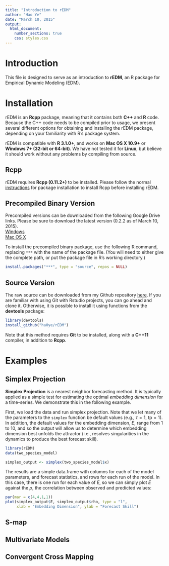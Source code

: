 ```yaml
---
title: "Introduction to rEDM"
author: "Hao Ye"
date: "March 10, 2015"
output:
  html_document: 
    number_sections: true
    css: styles.css
---
```


# Introduction
This file is designed to serve as an introduction to **rEDM**, an R package for Empirical Dynamic Modeling (EDM).


# Installation
rEDM is an **Rcpp** package, meaning that it contains both **C++** and **R** code. Because the C++ code needs to be compiled prior to usage, we present several different options for obtaining and installing the rEDM package, depending on your familiarity with R's package system.  

rEDM is compatible with **R 3.1.0+**, and works on **Mac OS X 10.9+** or **Windows 7+ (32-bit or 64-bit)**. We have not tested it for **Linux**, but believe it should work without any problems by compiling from source.  

## Rcpp
rEDM requires **Rcpp (0.11.2+)** to be installed. Please follow the normal [instructions](http://www.cookbook-r.com/Basics/Installing_and_using_packages/) for package installation to install Rcpp before installing rEDM.  

## Precompiled Binary Version
Precompiled versions can be downloaded from the following Google Drive links. Please be sure to download the latest version (0.2.2 as of March 10, 2015).  
[Windows](https://drive.google.com/folderview?id=0B10pWFVNQ65gfmUxaWZhWlN0di1IR3ZnTU8yX3l2TnlQV29GUEE0RU5JclZkZG9fWlA0em8&usp=sharing)  
[Mac OS X](https://drive.google.com/folderview?id=0B10pWFVNQ65gbVc5S0Y3MXZCc28&usp=sharing)  

To install the precompiled binary package, use the following R command, replacing `***` with the name of the package file. (You will need to either give the complete path, or put the package file in R's working directory.)
```r
install.packages("***", type = "source", repos = NULL)
```

## Source Version
The raw source can be downloaded from my Github repository [here](https://github.com/ha0ye/rEDM). If you are familiar with using Git with Rstudio projects, you can go ahead and clone it. Otherwise, it is possible to install it using functions from the **devtools** package:
```r
library(devtools)
install_github("ha0ye/rEDM")
```

Note that this method requires **Git** to be installed, along with a **C++11** compiler, in addition to **Rcpp**.

# Examples

## Simplex Projection

**Simplex Projection** is a nearest neighbor forecasting method. It is typically applied as a simple test for estimating the optimal *embedding dimension* for a time-series. We demonstrate this in the following example.  

First, we load the data and run simplex projection. Note that we let many of the parameters to the `simplex` function be default values (e.g., $\tau = 1$, $\text{tp} = 1$). In addition, the default values for the embedding dimension, $E$, range from $1$ to $10$, and so the output will allow us to determine which embedding dimension best unfolds the attractor (i.e., resolves singularities in the dynamics to produce the best forecast skill).

```r
library(rEDM)
data(two_species_model)

simplex_output <- simplex(two_species_model$x)
```

The results are a simple data.frame with columns for each of the model parameters, and forecast statistics, and rows for each run of the model. In this case, there is one run for each value of $E$, so we can simply plot $E$ against the $\rho$, the correlation between observed and predicted values:

```r
par(mar = c(4,4,1,1))
plot(simplex_output$E, simplex_output$rho, type = "l", 
     xlab = "Embedding Dimension", ylab = "Forecast Skill")
```


## S-map

## Multivariate Models
## Convergent Cross Mapping

